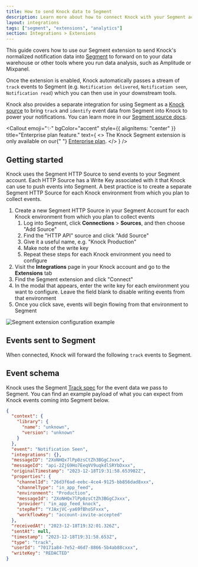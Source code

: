 ```yaml
---
title: How to send Knock data to Segment
description: Learn more about how to connect Knock with your Segment account.
layout: integrations
tags: ["segment", "extensions", "analytics"]
section: Integrations > Extensions
---
```


This guide covers how to use our Segment extension to send Knock's normalized notification data into [Segment](https://segment.io) to forward on to your data warehouse or other tools where you run data analysis, such as Amplitude or Mixpanel.

Once the extension is enabled, Knock automatically passes a stream of `track` events to Segment (e.g. `Notification delivered`, `Notification seen`, `Notification read`) which you can then use in your downstream tools.

Knock also provides a separate integration for using Segment as a [Knock source](/integrations/sources/overview) to bring `track` and `identify` event data from Segment into Knock to power your notifications. You can learn more in our [Segment source docs](/integrations/sources/segment).

<Callout
  emoji="✨"
  bgColor="accent"
  style={{ alignItems: "center" }}
  title="Enterprise plan feature."
  text={
    <>
      The Knock Segment extension is only available on our{" "}
      <a href="https://knock.app/pricing">Enterprise plan</a>.
    </>
  }
/>

## Getting started

Knock uses the Segment HTTP Source to send events to your Segment account. Each HTTP Source has a Write Key associated with it that Knock can use to push events into Segment. A best practice is to create a separate Segment HTTP Source for each Knock environment from which you plan to collect events.

1. Create a new Segment HTTP Source in your Segment Account for each Knock environment from which you plan to collect events
   1. Log into Segment, click **Connections** > **Sources**, and then choose "Add Source"
   2. Find the "HTTP API" source and click "Add Source"
   3. Give it a useful name, e.g. "Knock Production"
   4. Make note of the write key
   5. Repeat these steps for each Knock environment you need to configure
2. Visit the **Integrations** page in your Knock account and go to the **Extensions** tab
3. Find the Segment extension and click "Connect"
4. In the modal that appears, enter the write key for each environment you want to configure. Leave the field blank to disable writing events from that environment
5. Once you click save, events will begin flowing from that environment to Segment

<Image
  src="/images/integrations/extensions/connect-segment-modal.png"
  width={500}
  height={466}
  className="rounded-md mx-auto border border-gray-200"
  alt="Segment extension configuration example"
/>

## Events sent to Segment

When connected, Knock will forward the following `track` events to Segment.

<Table
  headers={["Event", "Description"]}
  rows={[
    [
      "Notification sent",
      "Occurs when a message is successfully sent to a channel provider.",
    ],
    [
      "Notification delivered",
      "Occurs when a message is marked as delivered to the user by the provider. This is only available on email providers with delivery tracking enabled.",
    ],
    [
      "Notification undelivered",
      "Occurs when a message delivery attempt fails permanently. Delivery will not be retried.",
    ],
    ["Notification seen", "Occurs when a message is seen by its recipient."],
    [
      "Notification unseen",
      "Occurs when a message is marked unseen by the recipient.",
    ],
    [
      "Notification read",
      "Occurs when a message is marked as read by its recipient.",
    ],
    [
      "Notification unread",
      "Occurs when a message is marked unread by the recipient.",
    ],
    [
      "Notification archived",
      "Occurs when a message is archived by its recipient.",
    ],
    [
      "Notification unarchived",
      "Occurs when a message is unarchived by its recipient.",
    ],
    [
      "Notification clicked",
      "Occurs when a link is clicked by the message recipient. This is only available when Knock link tracking is enabled.",
    ],
    [
      "Notification interacted",
      "Occurs when a recipient interacts with a message. This is only available when Knock link tracking is enabled.",
    ],
  ]}
/>

## Event schema

Knock uses the Segment [Track spec](https://segment.com/docs/connections/spec/track/) for the event data we pass to Segment. You can find an example payload of what you can expect from Knock events coming into Segment below.

```json title="example Segment Track event payload"
{
  "context": {
    "library": {
      "name": "unknown",
      "version": "unknown"
    }
  },
  "event": "Notification Seen",
  "integrations": {},
  "messageID": "2XoNHQx7lPp0zsCtZh3BGgCJxxx",
  "messageId": "api-2ZjG9Ho7EeqVV9uqkdlSRYbDxxx",
  "originalTimestamp": "2023-12-18T19:31:58.653982Z",
  "properties": {
    "channelId": "26d3f6ad-eebc-4ce4-9125-bb856dad8xxx",
    "channelType": "in_app_feed",
    "environment": "Production",
    "messageId": "2XoNHQx7lPp0zsCtZh3BGgCJxxx",
    "provider": "in_app_feed_knock",
    "stepRef": "YJAxjVC-ya69fBhoSFxxx",
    "workflowKey": "account-invite-accepted"
  },
  "receivedAt": "2023-12-18T19:32:01.326Z",
  "sentAt": null,
  "timestamp": "2023-12-18T19:31:58.653Z",
  "type": "track",
  "userId": "70171a84-7e52-46d7-8866-5b4ab88cxxx",
  "writeKey": "REDACTED"
}
```
